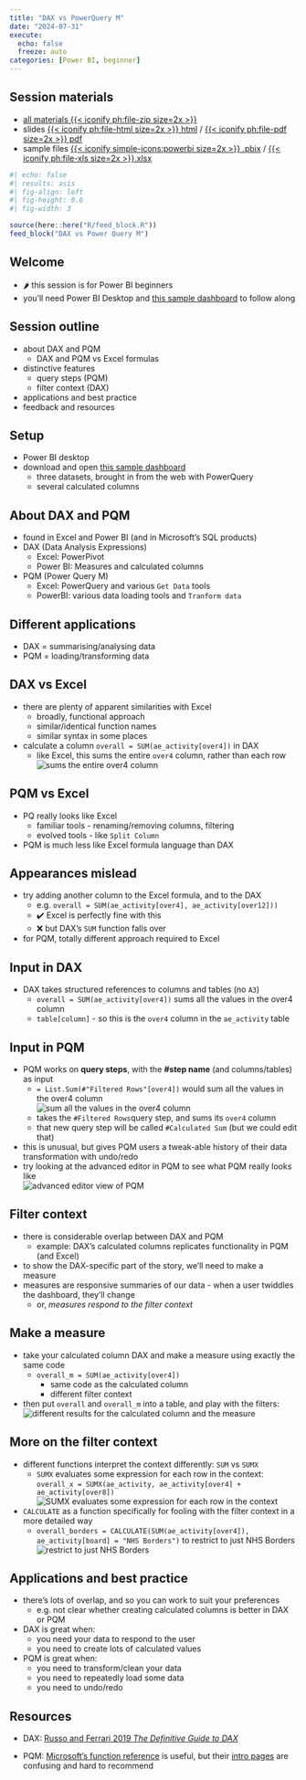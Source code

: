 ---
title: "DAX vs PowerQuery M"
date: "2024-07-31"
execute: 
  echo: false
  freeze: auto
categories: [Power BI, beginner]
---
::: {.callout-note collapse="false" appearance="default" icon="true"}
## Session materials

-   [all materials {{< iconify ph:file-zip size=2x >}}](src/dax_vs_pqm.zip)
-   slides [{{< iconify ph:file-html size=2x >}} html](src/dax_vs_pqm.html) / [{{< iconify ph:file-pdf size=2x >}} pdf](src/dax_vs_pqm.pdf)
+ sample files [{{< iconify simple-icons:powerbi size=2x >}} .pbix](data/ae_weeks_start.pbix) / [{{< iconify ph:file-xls size=2x >}}.xlsx](data/dax-pqm.xlsx)
:::

```{r}
#| echo: false
#| results: asis
#| fig-align: left
#| fig-height: 0.6
#| fig-width: 3

source(here::here("R/feed_block.R"))
feed_block("DAX vs Power Query M")

```

## Welcome

-   🌶 this session is for Power BI beginners
-   you'll need Power BI Desktop and [this sample dashboard](https://github.com/NES-DEW/KIND-training/raw/main/bi_training/data/ae_weeks_start.pbix) to follow along


## Session outline

-   about DAX and PQM
    -   DAX and PQM vs Excel formulas
-   distinctive features
    -   query steps (PQM)
    -   filter context (DAX)
-   applications and best practice
-   feedback and resources

## Setup

-   Power BI desktop
-   download and open [this sample dashboard](https://github.com/NES-DEW/KIND-training/raw/main/bi_training/data/ae_weeks_start.pbix)
    -   three datasets, brought in from the web with PowerQuery
    -   several calculated columns

## About DAX and PQM

-   found in Excel and Power BI (and in Microsoft's SQL products)
-   DAX (Data Analysis Expressions)
    -   Excel: PowerPivot
    -   Power BI: Measures and calculated columns
-   PQM (Power Query M)
    -   Excel: PowerQuery and various `Get Data` tools
    -   PowerBI: various data loading tools and `Tranform data`

## Different applications

-   DAX = summarising/analysing data
-   PQM = loading/transforming data

## DAX vs Excel

-   there are plenty of apparent similarities with Excel
    -   broadly, functional approach
    -   similar/identical function names
    -   similar syntax in some places
-   calculate a column `overall = SUM(ae_activity[over4])` in DAX
    -   like Excel, this sums the entire `over4` column, rather than each row </br> ![sums the entire over4 column](../src/images/clipboard-528769158.png)

## PQM vs Excel

-   PQ really looks like Excel
    -   familiar tools - renaming/removing columns, filtering
    -   evolved tools - like `Split Column`
-   PQM is much less like Excel formula language than DAX

## Appearances mislead

-   try adding another column to the Excel formula, and to the DAX
    -   e.g. `overall = SUM(ae_activity[over4], ae_activity[over12]))`
    -   ✔️ Excel is perfectly fine with this
    -   ❌ but DAX's `SUM` function falls over
-   for PQM, totally different approach required to Excel

## Input in DAX

-   DAX takes structured references to columns and tables (no `A3`)
    -   `overall = SUM(ae_activity[over4])` sums all the values in the over4 column
    -   `table[column]` - so this is the `over4` column in the `ae_activity` table

## Input in PQM

-   PQM works on **query steps**, with the **#step name** (and columns/tables) as input
    -   `= List.Sum(#"Filtered Rows"[over4])` would sum all the values in the over4 column </br> ![sum all the values in the over4 column](../src/images/clipboard-1782980858.png)
    -   takes the `#Filtered Rows`query step, and sums its `over4` column
    -   that new query step will be called `#Calculated Sum` (but we could edit that)
-   this is unusual, but gives PQM users a tweak-able history of their data transformation with undo/redo
-   try looking at the advanced editor in PQM to see what PQM really looks like </br> ![advanced editor view of PQM](../src/images/clipboard-989890971.png)

## Filter context

-   there is considerable overlap between DAX and PQM
    -   example: DAX's calculated columns replicates functionality in PQM (and Excel)
-   to show the DAX-specific part of the story, we'll need to make a measure
-   measures are responsive summaries of our data - when a user twiddles the dashboard, they'll change
    -   or, *measures respond to the filter context*

## Make a measure

-   take your calculated column DAX and make a measure using exactly the same code
    -   `overall_m = SUM(ae_activity[over4])`
        -   same code as the calculated column
        -   different filter context
-   then put `overall` and `overall_m` into a table, and play with the filters: </br> ![different results for the calculated column and the measure](../src/images/clipboard-417490134.png)

## More on the filter context

-   different functions interpret the context differently: `SUM` vs `SUMX`
    -   `SUMX` evaluates some expression for each row in the context: `overall_x = SUMX(ae_activity, ae_activity[over4] + ae_activity[over8])` </br> ![`SUMX` evaluates some expression for each row in the context](../src/images/clipboard-193493353.png)
-   `CALCULATE` as a function specifically for fooling with the filter context in a more detailed way
    -   `overall_borders = CALCULATE(SUM(ae_activity[over4]), ae_activity[board] = "NHS Borders")` to restrict to just NHS Borders </br> ![restrict to just NHS Borders](../src/images/clipboard-1383498018.png)

## Applications and best practice

-   there's lots of overlap, and so you can work to suit your preferences
    -   e.g. not clear whether creating calculated columns is better in DAX or PQM
-   DAX is great when:
    - you need your data to respond to the user
    - you need to create lots of calculated values
-   PQM is great when:
    - you need to transform/clean your data
    - you need to repeatedly load some data
    - you need to undo/redo

## Resources

-   DAX: [Russo and Ferrari 2019 *The Definitive Guide to DAX*](https://www.sqlbi.com/books/the-definitive-guide-to-dax-2nd-edition/)

-   PQM: [Microsoft's function reference](https://learn.microsoft.com/en-us/powerquery-m/power-query-m-function-reference) is useful, but their [intro pages](https://learn.microsoft.com/en-us/powerquery-m/m-spec-introduction) are confusing and hard to recommend

